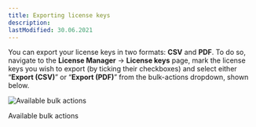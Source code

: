 ```yaml
---
title: Exporting license keys
description:
lastModified: 30.06.2021
---
```


You can export your license keys in two formats: **CSV** and **PDF**. To do so,
navigate to the **License Manager** → **License keys** page, mark the license
keys you wish to export (by ticking their checkboxes) and select either
“**Export (CSV)**” or “**Export (PDF)**” from the bulk-actions dropdown, shown
below.

![Available bulk actions](/images/docs/license-keys/exporting-license-keys/available-bulk-actions.png)
<p className={"image-desc"}>Available bulk actions</p>
